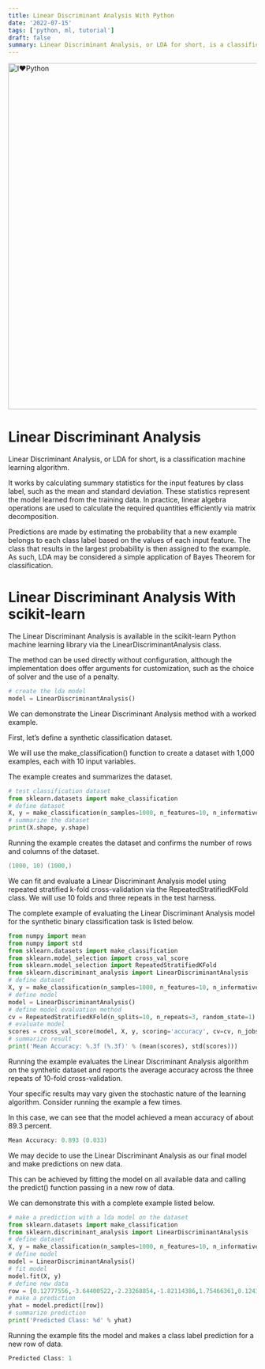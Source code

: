 ```yaml
---
title: Linear Discriminant Analysis With Python
date: '2022-07-15'
tags: ['python, ml, tutorial']
draft: false
summary: Linear Discriminant Analysis, or LDA for short, is a classification machine learning algorithm.
---
```


<div className="grid place-items-center">
  <img
    className="inline rounded-lg"
    src="https://wallpapercave.com/wp/wp4850110.png"
    alt="I❤️Python"
    width="700"
    height="700"
  />
</div>

# Linear Discriminant Analysis
Linear Discriminant Analysis, or LDA for short, is a classification machine learning algorithm.

It works by calculating summary statistics for the input features by class label, such as the mean and standard deviation. These statistics represent the model learned from the training data. In practice, linear algebra operations are used to calculate the required quantities efficiently via matrix decomposition.

Predictions are made by estimating the probability that a new example belongs to each class label based on the values of each input feature. The class that results in the largest probability is then assigned to the example. As such, LDA may be considered a simple application of Bayes Theorem for classification.

# Linear Discriminant Analysis With scikit-learn
The Linear Discriminant Analysis is available in the scikit-learn Python machine learning library via the LinearDiscriminantAnalysis class.

The method can be used directly without configuration, although the implementation does offer arguments for customization, such as the choice of solver and the use of a penalty.

```Python
# create the lda model
model = LinearDiscriminantAnalysis()
```

We can demonstrate the Linear Discriminant Analysis method with a worked example.

First, let’s define a synthetic classification dataset.

We will use the make_classification() function to create a dataset with 1,000 examples, each with 10 input variables.

The example creates and summarizes the dataset.

```Python
# test classification dataset
from sklearn.datasets import make_classification
# define dataset
X, y = make_classification(n_samples=1000, n_features=10, n_informative=10, n_redundant=0, random_state=1)
# summarize the dataset
print(X.shape, y.shape)
```

Running the example creates the dataset and confirms the number of rows and columns of the dataset.
```PowerShell
(1000, 10) (1000,)
```

We can fit and evaluate a Linear Discriminant Analysis model using repeated stratified k-fold cross-validation via the RepeatedStratifiedKFold class. We will use 10 folds and three repeats in the test harness.

The complete example of evaluating the Linear Discriminant Analysis model for the synthetic binary classification task is listed below.

```Python
from numpy import mean
from numpy import std
from sklearn.datasets import make_classification
from sklearn.model_selection import cross_val_score
from sklearn.model_selection import RepeatedStratifiedKFold
from sklearn.discriminant_analysis import LinearDiscriminantAnalysis
# define dataset
X, y = make_classification(n_samples=1000, n_features=10, n_informative=10, n_redundant=0, random_state=1)
# define model
model = LinearDiscriminantAnalysis()
# define model evaluation method
cv = RepeatedStratifiedKFold(n_splits=10, n_repeats=3, random_state=1)
# evaluate model
scores = cross_val_score(model, X, y, scoring='accuracy', cv=cv, n_jobs=-1)
# summarize result
print('Mean Accuracy: %.3f (%.3f)' % (mean(scores), std(scores)))
```

Running the example evaluates the Linear Discriminant Analysis algorithm on the synthetic dataset and reports the average accuracy across the three repeats of 10-fold cross-validation.

Your specific results may vary given the stochastic nature of the learning algorithm. Consider running the example a few times.

In this case, we can see that the model achieved a mean accuracy of about 89.3 percent.

```PowerShell
Mean Accuracy: 0.893 (0.033)
```

We may decide to use the Linear Discriminant Analysis as our final model and make predictions on new data.

This can be achieved by fitting the model on all available data and calling the predict() function passing in a new row of data.

We can demonstrate this with a complete example listed below.

```Python
# make a prediction with a lda model on the dataset
from sklearn.datasets import make_classification
from sklearn.discriminant_analysis import LinearDiscriminantAnalysis
# define dataset
X, y = make_classification(n_samples=1000, n_features=10, n_informative=10, n_redundant=0, random_state=1)
# define model
model = LinearDiscriminantAnalysis()
# fit model
model.fit(X, y)
# define new data
row = [0.12777556,-3.64400522,-2.23268854,-1.82114386,1.75466361,0.1243966,1.03397657,2.35822076,1.01001752,0.56768485]
# make a prediction
yhat = model.predict([row])
# summarize prediction
print('Predicted Class: %d' % yhat)
```

Running the example fits the model and makes a class label prediction for a new row of data.

```PowerShell
Predicted Class: 1
```